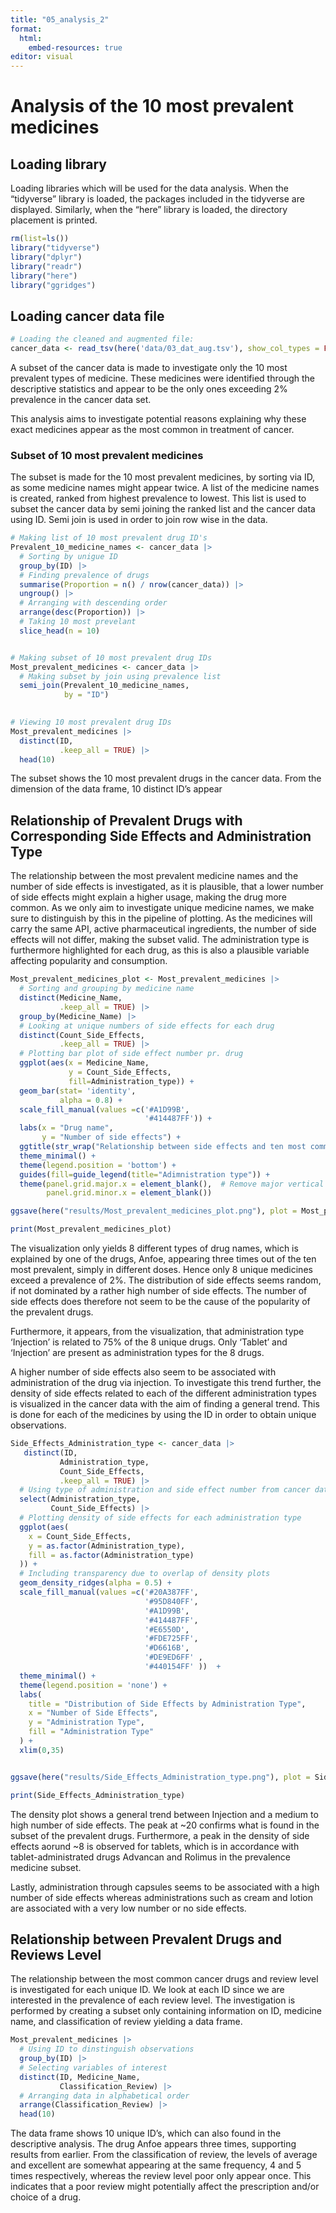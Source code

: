 ```yaml
---
title: "05_analysis_2"
format: 
  html:
    embed-resources: true
editor: visual
---
```


# Analysis of the 10 most prevalent medicines

## Loading library

Loading libraries which will be used for the data analysis. When the "tidyverse" library is loaded, the packages included in the tidyverse are displayed. Similarly, when the "here" library is loaded, the directory placement is printed.

```r
rm(list=ls()) 
library("tidyverse") 
library("dplyr") 
library("readr")
library("here")
library("ggridges")
```

## Loading cancer data file

```r

# Loading the cleaned and augmented file:  
cancer_data <- read_tsv(here('data/03_dat_aug.tsv'), show_col_types = FALSE) 
```

A subset of the cancer data is made to investigate only the 10 most prevalent types of medicine. These medicines were identified through the descriptive statistics and appear to be the only ones exceeding 2% prevalence in the cancer data set.

This analysis aims to investigate potential reasons explaining why these exact medicines appear as the most common in treatment of cancer.

### Subset of 10 most prevalent medicines

The subset is made for the 10 most prevalent medicines, by sorting via ID, as some medicine names might appear twice. A list of the medicine names is created, ranked from highest prevalence to lowest. This list is used to subset the cancer data by semi joining the ranked list and the cancer data using ID. Semi join is used in order to join row wise in the data.

```r

# Making list of 10 most prevalent drug ID's
Prevalent_10_medicine_names <- cancer_data |>
  # Sorting by unigue ID
  group_by(ID) |>
  # Finding prevalence of drugs
  summarise(Proportion = n() / nrow(cancer_data)) |>
  ungroup() |>
  # Arranging with descending order
  arrange(desc(Proportion)) |>
  # Taking 10 most prevelant
  slice_head(n = 10) 


# Making subset of 10 most prevalent drug IDs
Most_prevalent_medicines <- cancer_data |>
  # Making subset by join using prevalence list
  semi_join(Prevalent_10_medicine_names, 
            by = "ID")  
  

# Viewing 10 most prevalent drug IDs
Most_prevalent_medicines |>
  distinct(ID, 
           .keep_all = TRUE) |>
  head(10)

```

The subset shows the 10 most prevalent drugs in the cancer data. From the dimension of the data frame, 10 distinct ID's appear

## Relationship of Prevalent Drugs with Corresponding Side Effects and Administration Type

The relationship between the most prevalent medicine names and the number of side effects is investigated, as it is plausible, that a lower number of side effects might explain a higher usage, making the drug more common. As we only aim to investigate unique medicine names, we make sure to distinguish by this in the pipeline of plotting. As the medicines will carry the same API, active pharmaceutical ingredients, the number of side effects will not differ, making the subset valid. The administration type is furthermore highlighted for each drug, as this is also a plausible variable affecting popularity and consumption.

```r

Most_prevalent_medicines_plot <- Most_prevalent_medicines |>
  # Sorting and grouping by medicine name 
  distinct(Medicine_Name,
           .keep_all = TRUE) |>
  group_by(Medicine_Name) |> 
  # Looking at unique numbers of side effects for each drug
  distinct(Count_Side_Effects, 
           .keep_all = TRUE) |>
  # Plotting bar plot of side effect number pr. drug
  ggplot(aes(x = Medicine_Name, 
             y = Count_Side_Effects, 
             fill=Administration_type)) + 
  geom_bar(stat= 'identity', 
           alpha = 0.8) + 
  scale_fill_manual(values =c('#A1D99B',
                              '#414487FF')) +
  labs(x = "Drug name",
       y = "Number of side effects") + 
  ggtitle(str_wrap("Relationship between side effects and ten most commmon cancer drugs", 50)) +
  theme_minimal() +
  theme(legend.position = 'bottom') +
  guides(fill=guide_legend(title="Adimnistration type")) +
  theme(panel.grid.major.x = element_blank(),  # Remove major vertical grid lines
        panel.grid.minor.x = element_blank()) 

ggsave(here("results/Most_prevalent_medicines_plot.png"), plot = Most_prevalent_medicines_plot, width = 6, height = 4)

print(Most_prevalent_medicines_plot)

```

The visualization only yields 8 different types of drug names, which is explained by one of the drugs, Anfoe, appearing three times out of the ten most prevalent, simply in different doses. Hence only 8 unique medicines exceed a prevalence of 2%. The distribution of side effects seems random, if not dominated by a rather high number of side effects. The number of side effects does therefore not seem to be the cause of the popularity of the prevalent drugs.

Furthermore, it appears, from the visualization, that administration type 'Injection' is related to 75% of the 8 unique drugs. Only 'Tablet' and 'Injection' are present as administration types for the 8 drugs.

A higher number of side effects also seem to be associated with administration of the drug via injection. To investigate this trend further, the density of side effects related to each of the different administration types is visualized in the cancer data with the aim of finding a general trend. This is done for each of the medicines by using the ID in order to obtain unique observations.

```r
Side_Effects_Administration_type <- cancer_data |>
   distinct(ID, 
           Administration_type,
           Count_Side_Effects,
           .keep_all = TRUE) |>
  # Using type of administration and side effect number from cancer data
  select(Administration_type, 
         Count_Side_Effects) |>
  # Plotting density of side effects for each administration type 
  ggplot(aes(
    x = Count_Side_Effects, 
    y = as.factor(Administration_type),  
    fill = as.factor(Administration_type)
  )) +
  # Including transparency due to overlap of density plots
  geom_density_ridges(alpha = 0.5) +
  scale_fill_manual(values =c('#20A387FF',
                              '#95D840FF',
                              '#A1D99B',
                              '#414487FF', 
                              '#E6550D',
                              '#FDE725FF',
                              '#D6616B',
                              '#DE9ED6FF' ,
                              '#440154FF' ))  +
  theme_minimal() +
  theme(legend.position = 'none') +
  labs(
    title = "Distribution of Side Effects by Administration Type",
    x = "Number of Side Effects",
    y = "Administration Type",
    fill = "Administration Type"
  ) +
  xlim(0,35)


ggsave(here("results/Side_Effects_Administration_type.png"), plot = Side_Effects_Administration_type, width = 6, height = 4)

print(Side_Effects_Administration_type)
```

The density plot shows a general trend between Injection and a medium to high number of side effects. The peak at \~20 confirms what is found in the subset of the prevalent drugs. Furthermore, a peak in the density of side effects aorund \~8 is observed for tablets, which is in accordance with tablet-administrated drugs Advancan and Rolimus in the prevalence medicine subset.

Lastly, administration through capsules seems to be associated with a high number of side effects whereas administrations such as cream and lotion are associated with a very low number or no side effects.

## Relationship between Prevalent Drugs and Reviews Level

The relationship between the most common cancer drugs and review level is investigated for each unique ID. We look at each ID since we are interested in the prevalence of each review level. The investigation is performed by creating a subset only containing information on ID, medicine name, and classification of review yielding a data frame.

```r

Most_prevalent_medicines |>
  # Using ID to dinstinguish observations
  group_by(ID) |> 
  # Selecting variables of interest
  distinct(ID, Medicine_Name, 
           Classification_Review) |>
  # Arranging data in alphabetical order 
  arrange(Classification_Review) |>
  head(10)

```

The data frame shows 10 unique ID's, which can also found in the descriptive analysis. The drug Anfoe appears three times, supporting results from earlier. From the classification of review, the levels of average and excellent are somewhat appearing at the same frequency, 4 and 5 times respectively, whereas the review level poor only appear once. This indicates that a poor review might potentially affect the prescription and/or choice of a drug.
